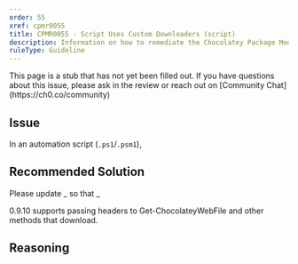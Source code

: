 ```yaml
---
order: 55
xref: cpmr0055
title: CPMR0055 - Script Uses Custom Downloaders (script)
description: Information on how to remediate the Chocolatey Package Moderation Rule 0055
ruleType: Guideline
---
```


<PackageValidatorRuleGuideline />

<Callout type="info">
    This page is a stub that has not yet been filled out. If you have questions about this issue, please ask in the review or reach out on [Community Chat](https://ch0.co/community)
</Callout>

## Issue

In an automation script (`.ps1`/`.psm1`),

## Recommended Solution

Please update _ so that _

0.9.10 supports passing headers to Get-ChocolateyWebFile and other methods that download.

## Reasoning
